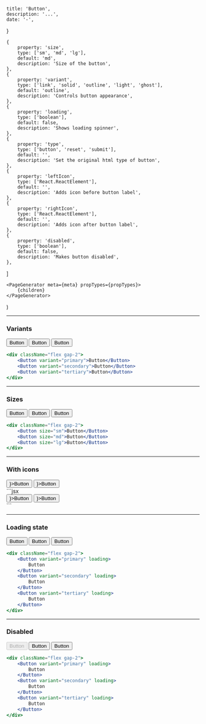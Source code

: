 
    title: 'Button',
    description: '...',
    date: '-',
}

    {
        property: 'size',
        type: ['sm', 'md', 'lg'],
        default: 'md',
        description: 'Size of the button',
    },
    {
        property: 'variant',
        type: ['link', 'solid', 'outline', 'light', 'ghost'],
        default: 'outline',
        description: 'Controls button appearance',
    },
    {
        property: 'loading',
        type: ['boolean'],
        default: false,
        description: 'Shows loading spinner',
    },
    {
        property: 'type',
        type: ['button', 'reset', 'submit'],
        default: '',
        description: 'Set the original html type of button',
    },
    {
        property: 'leftIcon',
        type: ['React.ReactElement'],
        default: '',
        description: 'Adds icon before button label',
    },
    {
        property: 'rightIcon',
        type: ['React.ReactElement'],
        default: '',
        description: 'Adds icon after button label',
    },
    {
        property: 'disabled',
        type: ['boolean'],
        default: false,
        description: 'Makes button disabled',
    },
]

    <PageGenerator meta={meta} propTypes={propTypes}>
        {children}
    </PageGenerator>
)

---

### Variants

<div className="flex gap-2">
    <Button variant="primary">Button</Button>
    <Button variant="secondary">Button</Button>
    <Button variant="tertiary">Button</Button>
</div>

```jsx
<div className="flex gap-2">
    <Button variant="primary">Button</Button>
    <Button variant="secondary">Button</Button>
    <Button variant="tertiary">Button</Button>
</div>
```

---

### Sizes

<div className="flex gap-2">
    <Button size="sm">Button</Button>
    <Button size="md">Button</Button>
    <Button size="lg">Button</Button>
</div>

```jsx
<div className="flex gap-2">
    <Button size="sm">Button</Button>
    <Button size="md">Button</Button>
    <Button size="lg">Button</Button>
</div>
```

---

### With icons

<div className="flex gap-2">
    <Button iconLeft={<HiMenuAlt2 className="mr-1 h-4 w-4" />}>Button</Button>
    <Button iconRight={<HiMenuAlt2 className="ml-1 h-4 w-4" />}>Button</Button>
</div>
```jsx
<div className="flex gap-2">
    <Button iconLeft={<HiMenuAlt2 className="mr-1 h-4 w-4" />}>Button</Button>
    <Button iconRight={<HiMenuAlt2 className="ml-1 h-4 w-4" />}>Button</Button>
</div>
```

---

### Loading state

<div className="flex gap-2">
    <Button variant="primary" loading>
        Button
    </Button>
    <Button variant="secondary" loading>
        Button
    </Button>
    <Button variant="tertiary" loading>
        Button
    </Button>
</div>

```jsx
<div className="flex gap-2">
    <Button variant="primary" loading>
        Button
    </Button>
    <Button variant="secondary" loading>
        Button
    </Button>
    <Button variant="tertiary" loading>
        Button
    </Button>
</div>
```

---

### Disabled

<div className="flex gap-2">
    <Button variant="primary" disabled>
        Button
    </Button>
    <Button variant="secondary" loading>
        Button
    </Button>
    <Button variant="tertiary" loading>
        Button
    </Button>
</div>

```jsx
<div className="flex gap-2">
    <Button variant="primary" loading>
        Button
    </Button>
    <Button variant="secondary" loading>
        Button
    </Button>
    <Button variant="tertiary" loading>
        Button
    </Button>
</div>
```
